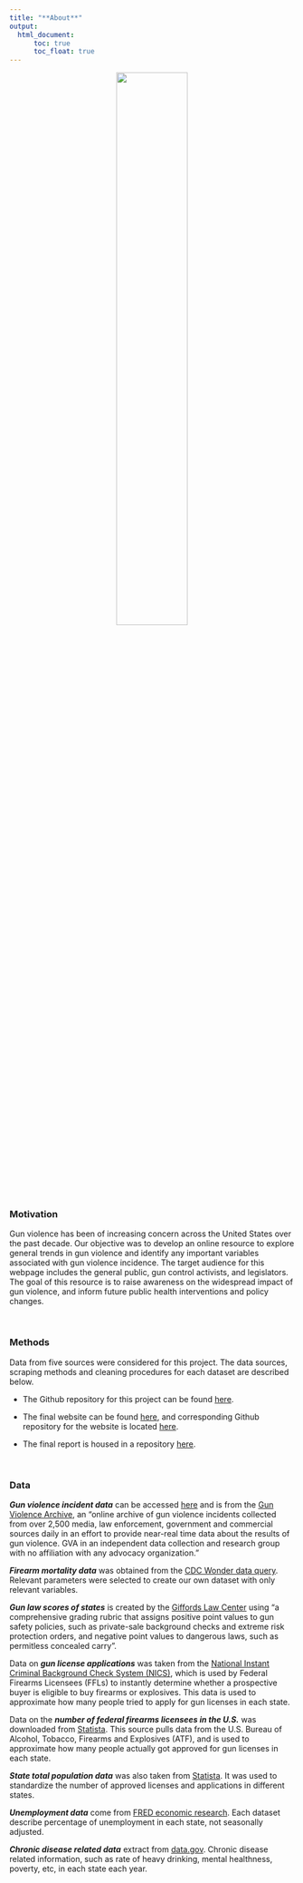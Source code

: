 ```yaml
---
title: "**About**"
output: 
  html_document:
      toc: true
      toc_float: true
---
```


<center>
<img src="images/NYT_photo.jpg" style="width:50%">
</center>

<br>

### **Motivation**
Gun violence has been of increasing concern across the United States over the past decade. Our objective was to develop an online resource to explore general trends in gun violence and identify any important variables associated with gun violence incidence. The target audience for this webpage includes the general public, gun control activists, and legislators. The goal of this resource is to raise awareness on the widespread impact of gun violence, and inform future public health interventions and policy changes.

<br>

### **Methods**

Data from five sources were considered for this project. The data sources, scraping methods and cleaning procedures for each dataset are described below. 

*  The Github repository for this project can be found [here](https://github.com/ChristineLong/p8105_Final_Project). 

*  The final website can be found [here](https://eshea6.github.io/us_gun_violence.github.io/), and corresponding Github repository for the website is located [here](https://github.com/eshea6/us_gun_violence.github.io).

*  The final report is housed in a repository [here](https://github.com/devon-m2/p8105_Gun-Violence_Final-Report). 

<br>

### **Data**
***Gun violence incident data*** can be accessed [here](https://www.kaggle.com/jameslko/gun-violence-data) and is from the [Gun Violence Archive](http://www.shootingtracker.com/), an "online archive of gun violence incidents collected from over 2,500 media, law enforcement, government and commercial sources daily in an effort to provide near-real time data about the results of gun violence. GVA in an independent data collection and research group with no affiliation with any advocacy organization."

***Firearm mortality data*** was obtained from the [CDC Wonder data query](https://wonder.cdc.gov/ucd-icd10.html). Relevant parameters were selected to create our own dataset with only relevant variables. 

***Gun law scores of states*** is created by the [Giffords Law Center](https://lawcenter.giffords.org/scorecard/#rankings) using "a comprehensive grading rubric that assigns positive point values to gun safety policies, such as private-sale background checks and extreme risk protection orders, and negative point values to dangerous laws, such as permitless concealed carry". 

Data on ***gun license applications*** was taken from the [National Instant Criminal Background Check System (NICS)](https://www.statista.com/statistics/249687/number-of-background-checks-done-by-the-nics-in-the-us-by-state/), which is used by Federal Firearms Licensees (FFLs) to instantly determine whether a prospective buyer is eligible to buy firearms or explosives. This data is used to approximate how many people tried to apply for gun licenses in each state. 

Data on the ***number of federal firearms licensees in the U.S.*** was downloaded from [Statista](https://www.statista.com/statistics/215670/number-of-federal-firearms-licensees-in-the-us-by-state/). This source pulls data from the U.S. Bureau of Alcohol, Tobacco, Firearms and Explosives (ATF), and is used to approximate how many people actually got approved for gun licenses in each state. 

***State total population data*** was also taken from [Statista](https://www.statista.com/statistics/183497/population-in-the-federal-states-of-the-us/). It was used to standardize the number of approved licenses and applications in different states. 

***Unemployment data*** come from
[FRED economic research](https://fred.stlouisfed.org/search?st=unemployment+rate). Each dataset describe percentage of unemployment in each state, not seasonally adjusted.

***Chronic disease related data*** extract from
[data.gov](https://catalog.data.gov/dataset/u-s-chronic-disease-indicators-cdi). Chronic disease related information, such as rate of heavy drinking, mental healthness, poverty, etc, in each state each year.

<br>

